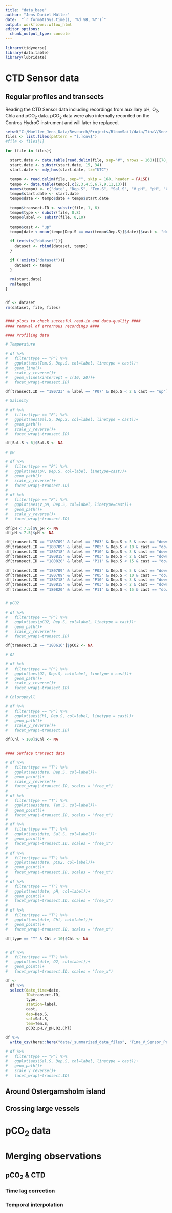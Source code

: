 ```yaml
---
title: "data_base"
author: "Jens Daniel Müller"
date:  "`r format(Sys.time(), '%d %B, %Y')`"
output: workflowr::wflow_html
editor_options:
  chunk_output_type: console
---
```


```r
library(tidyverse)
library(data.table)
library(lubridate)
```


# CTD Sensor data

## Regular profiles and transects

Reading the CTD Sensor data including recordings from auxillary pH, O~2~, Chla and pCO~2~ data. pCO~2~ data were also internally recorded on the Contros HydroC instrument and will later be replaced.

```r

setwd("C:/Mueller_Jens_Data/Research/Projects/BloomSail/data/TinaV/Sensor/Profiles_Transects")
files <- list.files(pattern = "[.]cnv$")
#file <- files[1]

for (file in files){
  
  start.date <- data.table(read.delim(file, sep="#", nrows = 160))[[78,1]]
  start.date <- substr(start.date, 15, 34)
  start.date <- mdy_hms(start.date, tz="UTC")
  
  tempo <- read.delim(file, sep="", skip = 160, header = FALSE)
  tempo <- data.table(tempo[,c(2,3,4,5,6,7,9,11,13)])
  names(tempo) <- c("date", "Dep.S", "Tem.S", "Sal.S", "V_pH", "pH", "Chl", "O2", "pCO2")
  tempo$start.date <- start.date
  tempo$date <- tempo$date + tempo$start.date
  
  tempo$transect.ID <- substr(file, 1, 6)
  tempo$type <- substr(file, 8,8)
  tempo$label <- substr(file, 8,10)
  
  tempo$cast <- "up"
  tempo[date < mean(tempo[Dep.S == max(tempo$Dep.S)]$date)]$cast <- "down"
  
  if (exists("dataset")){
    dataset <- rbind(dataset, tempo)
  }
  
  if (!exists("dataset")){
    dataset <- tempo
  }
  
  rm(start.date)
  rm(tempo)
}


df <- dataset
rm(dataset, file, files)


#### plots to check succesful read-in and data-quality ####
#### removal of errornous recordings ####

#### Profiling data

# Temperature

# df %>% 
#   filter(type == "P") %>% 
#   ggplot(aes(Tem.S, Dep.S, col=label, linetype = cast))+
#   geom_line()+
#   scale_y_reverse()+
#   geom_vline(xintercept = c(10, 20))+
#   facet_wrap(~transect.ID)

df[transect.ID == "180723" & label == "P07" & Dep.S < 2 & cast == "up"]$Tem.S <- NA

# Salinity

# df %>% 
#   filter(type == "P") %>% 
#   ggplot(aes(Sal.S, Dep.S, col=label, linetype = cast))+
#   geom_path()+
#   scale_y_reverse()+
#   facet_wrap(~transect.ID)

df[Sal.S < 6]$Sal.S <- NA

# pH

# df %>% 
#   filter(type == "P") %>% 
#   ggplot(aes(pH, Dep.S, col=label, linetype=cast))+
#   geom_path()+
#   scale_y_reverse()+
#   facet_wrap(~transect.ID)
# 
# df %>% 
#   filter(type == "P") %>% 
#   ggplot(aes(V_pH, Dep.S, col=label, linetype=cast))+
#   geom_path()+
#   scale_y_reverse()+
#   facet_wrap(~transect.ID)

df[pH < 7.5]$V_pH <- NA
df[pH < 7.5]$pH <- NA

df[transect.ID == "180709" & label == "P03" & Dep.S < 5 & cast == "down"]$pH <- NA
df[transect.ID == "180709" & label == "P05" & Dep.S < 10 & cast == "down"]$pH <- NA
df[transect.ID == "180718" & label == "P10" & Dep.S < 3 & cast == "down"]$pH <- NA
df[transect.ID == "180815" & label == "P03" & Dep.S < 2 & cast == "down"]$pH <- NA
df[transect.ID == "180820" & label == "P11" & Dep.S < 15 & cast == "down"]$pH <- NA

df[transect.ID == "180709" & label == "P03" & Dep.S < 5 & cast == "down"]$V_pH <- NA
df[transect.ID == "180709" & label == "P05" & Dep.S < 10 & cast == "down"]$V_pH <- NA
df[transect.ID == "180718" & label == "P10" & Dep.S < 3 & cast == "down"]$V_pH <- NA
df[transect.ID == "180815" & label == "P03" & Dep.S < 2 & cast == "down"]$V_pH <- NA
df[transect.ID == "180820" & label == "P11" & Dep.S < 15 & cast == "down"]$V_pH <- NA


# pCO2

# df %>% 
#   filter(type == "P") %>% 
#   ggplot(aes(pCO2, Dep.S, col=label, linetype = cast))+
#   geom_path()+
#   scale_y_reverse()+
#   facet_wrap(~transect.ID)

df[transect.ID == "180616"]$pCO2 <- NA

# O2

# df %>% 
#   filter(type == "P") %>% 
#   ggplot(aes(O2, Dep.S, col=label, linetype = cast))+
#   geom_path()+
#   scale_y_reverse()+
#   facet_wrap(~transect.ID)

# Chlorophyll

# df %>% 
#   filter(type == "P") %>% 
#   ggplot(aes(Chl, Dep.S, col=label, linetype = cast))+
#   geom_path()+
#   scale_y_reverse()+
#   facet_wrap(~transect.ID)

df[Chl > 100]$Chl <- NA


#### Surface transect data

# df %>% 
#   filter(type == "T") %>% 
#   ggplot(aes(date, Dep.S, col=label))+
#   geom_point()+
#   scale_y_reverse()+
#   facet_wrap(~transect.ID, scales = "free_x")
# 
# df %>% 
#   filter(type == "T") %>% 
#   ggplot(aes(date, Tem.S, col=label))+
#   geom_point()+
#   facet_wrap(~transect.ID, scales = "free_x")
# 
# df %>% 
#   filter(type == "T") %>% 
#   ggplot(aes(date, Sal.S, col=label))+
#   geom_point()+
#   facet_wrap(~transect.ID, scales = "free_x")
# 
# df %>% 
#   filter(type == "T") %>% 
#   ggplot(aes(date, pCO2, col=label))+
#   geom_point()+
#   facet_wrap(~transect.ID, scales = "free_x")
# 
# df %>% 
#   filter(type == "T") %>% 
#   ggplot(aes(date, pH, col=label))+
#   geom_point()+
#   facet_wrap(~transect.ID, scales = "free_x")
# 
# df %>% 
#   filter(type == "T") %>% 
#   ggplot(aes(date, Chl, col=label))+
#   geom_point()+
#   facet_wrap(~transect.ID, scales = "free_x")

df[type == "T" & Chl > 10]$Chl <- NA


# df %>% 
#   filter(type == "T") %>% 
#   ggplot(aes(date, O2, col=label))+
#   geom_point()+
#   facet_wrap(~transect.ID, scales = "free_x")

df <-
  df %>% 
  select(date_time=date,
         ID=transect.ID,
         type,
         station=label,
         cast,
         dep=Dep.S,
         sal=Sal.S,
         tem=Tem.S,
         pCO2,pH,V_pH,O2,Chl)

df %>% 
  write_csv(here::here("data/_summarized_data_files", "Tina_V_Sensor_Profiles_Transects.csv"))

```

```r
# df %>% 
#   filter(type == "P") %>% 
#   ggplot(aes(Sal.S, Dep.S, col=label, linetype = cast))+
#   geom_path()+
#   scale_y_reverse()+
#   facet_wrap(~transect.ID)

```



## Around Ostergarnsholm island

## Crossing large vessels 

# pCO~2~ data

# Merging observations

## pCO~2~ & CTD

### Time lag correction

### Temporal interpolation

